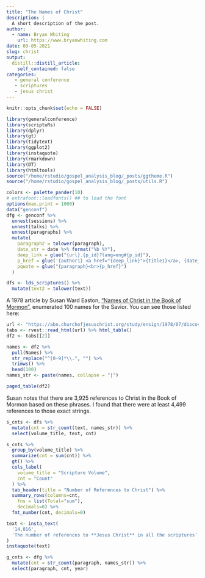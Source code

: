 ```yaml
---
title: "The Names of Christ"
description: |
  A short description of the post.
author:
  - name: Bryan Whiting
    url: https://www.bryanwhiting.com
date: 09-05-2021
slug: christ
output:
  distill::distill_article:
    self_contained: false
categories:
   - general conference
   - scriptures
   - jesus christ
---
```



```r
knitr::opts_chunk$set(echo = FALSE)
```

```r
library(generalconference)
library(scriptuRs)
library(dplyr)
library(gt)
library(tidytext)
library(ggplot2)
library(instaquote)
library(rmarkdown)
library(DT)
library(htmltools)
source("/home/rstudio/gospel_analysis_blog/_posts/ggtheme.R")
source("/home/rstudio/gospel_analysis_blog/_posts/utils.R")

colors <- palette_pander(10)
# extrafont::loadfonts() ## to load the font
options(max.print = 1000)
data("genconf")
dfg <- genconf %>%
  unnest(sessions) %>%
  unnest(talks) %>%
  unnest(paragraphs) %>%
  mutate(
    paragraph2 = tolower(paragraph),
    date_str = date %>% format("%b %Y"),
    deep_link = glue("{url}.{p_id}?lang=eng#{p_id}"),
    p_href = glue('{author1} <a href="{deep_link}">{title1}</a>, {date_str}'),
    pquote = glue("{paragraph}<br>{p_href}")
  )

dfs <- lds_scriptures() %>%
  mutate(text2 = tolower(text))
```

A 1978 article by Susan Ward Easton, ["Names of Christ in the Book of Mormon"](https://abn.churchofjesuschrist.org/study/ensign/1978/07/discovery/names-of-christ-in-the-book-of-mormon?lang=eng), enumerated 100 names for the Savior. You can see those
listed here:

```r
url <- "https://abn.churchofjesuschrist.org/study/ensign/1978/07/discovery/names-of-christ-in-the-book-of-mormon?lang=eng"
tabs <- rvest::read_html(url) %>% html_table()
df2 <- tabs[[2]] 

names <- df2 %>%
  pull(Names) %>%
  str_replace("^[0-9]*\\.", "") %>%
  trimws() %>%
  head(100)
names_str <- paste(names, collapse = "|")

paged_table(df2)
```

Susan notes that there are 3,925 references to Christ in the Book of Mormon
based on these phrases. I found that there were at least 4,499 references
to those exact strings.

```r
s_cnts <- dfs %>%
  mutate(cnt = str_count(text, names_str)) %>%
  select(volume_title, text, cnt) 

s_cnts %>%
  group_by(volume_title) %>%
  summarize(cnt = sum(cnt)) %>%
  gt() %>%
  cols_label(
    volume_title = "Scripture Volume",
    cnt = "Count"
  ) %>%
  tab_header(title = "Number of References to Christ") %>%
  summary_rows(columns=cnt,
    fns = list(Total="sum"),
    decimals=0) %>%
  fmt_number(cnt, decimals=0) 
```

```r
text <- insta_text(
  '14,816',
  'The number of references to **Jesus Christ** in all the scriptures'
)
instaquote(text) 
```

```r
g_cnts <- dfg %>%
  mutate(cnt = str_count(paragraph, names_str)) %>%
  select(paragraph, cnt, year)

```



